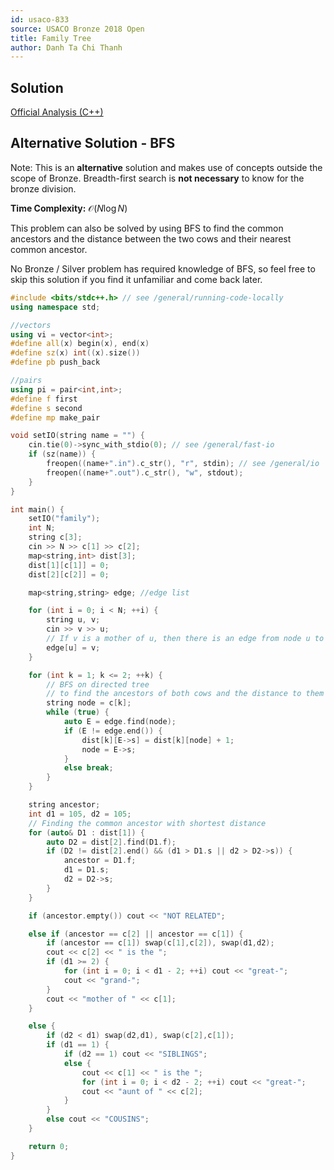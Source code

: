 ---
id: usaco-833
source: USACO Bronze 2018 Open
title: Family Tree
author: Danh Ta Chi Thanh
---

## Solution

[Official Analysis (C++)](http://www.usaco.org/current/data/sol_family_bronze_open18.html)

## Alternative Solution - BFS

Note: This is an **alternative** solution and makes use of concepts outside the scope of Bronze. Breadth-first search is **not necessary** to know for the bronze division.

**Time Complexity:** $\mathcal{O}(N \log N)$

This problem can also be solved by using BFS to find the common ancestors and the distance between the two cows and their nearest common ancestor.

<Warning>

No Bronze / Silver problem has required knowledge of BFS, so feel free to skip this solution if you find it unfamiliar and come back later.

</Warning>

<LanguageSection>

<CPPSection>

```cpp
#include <bits/stdc++.h> // see /general/running-code-locally
using namespace std;

//vectors
using vi = vector<int>;
#define all(x) begin(x), end(x)
#define sz(x) int((x).size())
#define pb push_back

//pairs
using pi = pair<int,int>;
#define f first
#define s second
#define mp make_pair

void setIO(string name = "") {
	cin.tie(0)->sync_with_stdio(0); // see /general/fast-io
	if (sz(name)) {
		freopen((name+".in").c_str(), "r", stdin); // see /general/io
		freopen((name+".out").c_str(), "w", stdout);
	}
}

int main() {
	setIO("family");
	int N;
	string c[3];
	cin >> N >> c[1] >> c[2];
	map<string,int> dist[3];
	dist[1][c[1]] = 0;
	dist[2][c[2]] = 0;

	map<string,string> edge; //edge list

	for (int i = 0; i < N; ++i) {
		string u, v;
		cin >> v >> u;
		// If v is a mother of u, then there is an edge from node u to node v.
		edge[u] = v;
	}

	for (int k = 1; k <= 2; ++k) {
		// BFS on directed tree
		// to find the ancestors of both cows and the distance to them
		string node = c[k];
		while (true) {
			auto E = edge.find(node);
			if (E != edge.end()) {
				dist[k][E->s] = dist[k][node] + 1;
				node = E->s;
			}
			else break;
		}
	}

	string ancestor;
	int d1 = 105, d2 = 105;
	// Finding the common ancestor with shortest distance
	for (auto& D1 : dist[1]) {
		auto D2 = dist[2].find(D1.f);
		if (D2 != dist[2].end() && (d1 > D1.s || d2 > D2->s)) {
			ancestor = D1.f;
			d1 = D1.s;
			d2 = D2->s;
		}
	}

	if (ancestor.empty()) cout << "NOT RELATED";

	else if (ancestor == c[2] || ancestor == c[1]) {
		if (ancestor == c[1]) swap(c[1],c[2]), swap(d1,d2);
		cout << c[2] << " is the ";
		if (d1 >= 2) {
			for (int i = 0; i < d1 - 2; ++i) cout << "great-";
			cout << "grand-";
		}
		cout << "mother of " << c[1];
	}

	else {
		if (d2 < d1) swap(d2,d1), swap(c[2],c[1]);
		if (d1 == 1) {
			if (d2 == 1) cout << "SIBLINGS";
			else {
				cout << c[1] << " is the ";
				for (int i = 0; i < d2 - 2; ++i) cout << "great-";
				cout << "aunt of " << c[2];
			}
		}
		else cout << "COUSINS";
	}

	return 0;
}
```

</CPPSection>

</LanguageSection>
